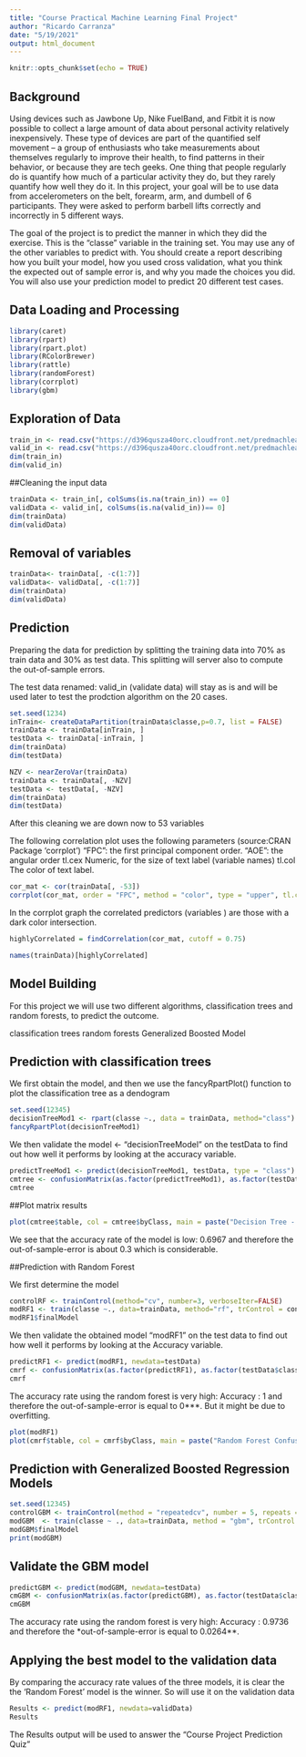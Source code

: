 ---
title: "Course Practical Machine Learning Final Project"
author: "Ricardo Carranza"
date: "5/19/2021"
output: html_document
---

```{r setup, include=FALSE, warning=FALSE, message=FALSE}
knitr::opts_chunk$set(echo = TRUE)
```

## Background

Using devices such as Jawbone Up, Nike FuelBand, and Fitbit it is now possible to collect a large amount of data about personal activity relatively inexpensively. These type of devices are part of the quantified self movement – a group of enthusiasts who take measurements about themselves regularly to improve their health, to find patterns in their behavior, or because they are tech geeks. One thing that people regularly do is quantify how much of a particular activity they do, but they rarely quantify how well they do it. In this project, your goal will be to use data from accelerometers on the belt, forearm, arm, and dumbell of 6 participants. They were asked to perform barbell lifts correctly and incorrectly in 5 different ways. 

The goal of the project is to predict the manner in which they did the exercise. This is the "classe" variable in the training set. You may use any of the other variables to predict with. You should create a report describing how you built your model, how you used cross validation, what you think the expected out of sample error is, and why you made the choices you did. You will also use your prediction model to predict 20 different test cases.

## Data Loading and Processing

```{r }
library(caret)
library(rpart)
library(rpart.plot)
library(RColorBrewer)
library(rattle)
library(randomForest)
library(corrplot)
library(gbm)

```

## Exploration of Data



```{r }
train_in <- read.csv("https://d396qusza40orc.cloudfront.net/predmachlearn/pml-training.csv", sep = ",")
valid_in <- read.csv("https://d396qusza40orc.cloudfront.net/predmachlearn/pml-testing.csv", sep = ",")
dim(train_in)
dim(valid_in)
```

##Cleaning the input data

```{r }
trainData <- train_in[, colSums(is.na(train_in)) == 0]
validData <- valid_in[, colSums(is.na(valid_in))== 0]
dim(trainData)
dim(validData)
```

## Removal of variables

```{r }
trainData<- trainData[, -c(1:7)]
validData<- validData[, -c(1:7)]
dim(trainData)
dim(validData)
```

## Prediction

Preparing the data for prediction by splitting the training data into 70% as train data and 30% as test data. This splitting will server also to compute the out-of-sample errors.

The test data renamed: valid_in (validate data) will stay as is and will be used later to test the prodction algorithm on the 20 cases.

```{r }
set.seed(1234)
inTrain<- createDataPartition(trainData$classe,p=0.7, list = FALSE)
trainData <- trainData[inTrain, ]
testData <- trainData[-inTrain, ]
dim(trainData)
dim(testData)
```

```{r }
NZV <- nearZeroVar(trainData)
trainData <- trainData[, -NZV]
testData <- testData[, -NZV]
dim(trainData)
dim(testData)
```

After this cleaning we are down now to 53 variables

The following correlation plot uses the following parameters (source:CRAN Package ‘corrplot’) “FPC”: the first principal component order. “AOE”: the angular order tl.cex Numeric, for the size of text label (variable names) tl.col The color of text label.

```{r }
cor_mat <- cor(trainData[, -53])
corrplot(cor_mat, order = "FPC", method = "color", type = "upper", tl.cex = 0.8, tl.col = rgb(0,0,0))
```

In the corrplot graph the correlated predictors (variables ) are those with a dark color intersection.

``` {r }
highlyCorrelated = findCorrelation(cor_mat, cutoff = 0.75)
```

```{r }
names(trainData)[highlyCorrelated]
```

## Model Building
For this project we will use two different algorithms, classification trees and random forests, to predict the outcome.

classification trees
random forests
Generalized Boosted Model

## Prediction with classification trees
We first obtain the model, and then we use the fancyRpartPlot() function to plot the classification tree as a dendogram

```{r }
set.seed(12345)
decisionTreeMod1 <- rpart(classe ~., data = trainData, method="class")
fancyRpartPlot(decisionTreeMod1)
```

We then validate the model <- "decisionTreeModel" on the testData to find out how well it performs by looking at the accuracy variable.

```{r }
predictTreeMod1 <- predict(decisionTreeMod1, testData, type = "class")
cmtree <- confusionMatrix(as.factor(predictTreeMod1), as.factor(testData$classe))
cmtree
```

##Plot matrix results

```{r }
plot(cmtree$table, col = cmtree$byClass, main = paste("Decision Tree - Accuracy =", round(cmtree$overall['Accuracy'],4)))
```

We see that the accuracy rate of the model is low: 0.6967 and therefore the out-of-sample-error is about 0.3 which is considerable.

##Prediction with Random Forest

We first determine the model

``` {r }
controlRF <- trainControl(method="cv", number=3, verboseIter=FALSE)
modRF1 <- train(classe ~., data=trainData, method="rf", trControl = controlRF)
modRF1$finalModel
```

We then validate the obtained model "modRF1" on the test data to find out how well it performs by looking at the Accuracy variable.

```{r }
predictRF1 <- predict(modRF1, newdata=testData)
cmrf <- confusionMatrix(as.factor(predictRF1), as.factor(testData$classe))
cmrf
```

The accuracy rate using the random forest is very high: Accuracy : 1 and therefore the out-of-sample-error is equal to 0***. But it might be due to overfitting.

```{r }
plot(modRF1)
plot(cmrf$table, col = cmrf$byClass, main = paste("Random Forest Confusion Matrix: Accuracy", round(cmrf$overall['Accuracy'],4)))
```

## Prediction with Generalized Boosted Regression Models

```{r }
set.seed(12345)
controlGBM <- trainControl(method = "repeatedcv", number = 5, repeats = 1)
modGBM  <- train(classe ~ ., data=trainData, method = "gbm", trControl = controlGBM, verbose = FALSE)
modGBM$finalModel
print(modGBM)
```

## Validate the GBM model

``` {r}
predictGBM <- predict(modGBM, newdata=testData)
cmGBM <- confusionMatrix(as.factor(predictGBM), as.factor(testData$classe))
cmGBM
```

The accuracy rate using the random forest is very high: Accuracy : 0.9736 and therefore the *out-of-sample-error is equal to 0.0264**.

## Applying the best model to the validation data

By comparing the accuracy rate values of the three models, it is clear the the ‘Random Forest’ model is the winner. So will use it on the validation data

```{r }
Results <- predict(modRF1, newdata=validData)
Results
```

The Results output will be used to answer the “Course Project Prediction Quiz”